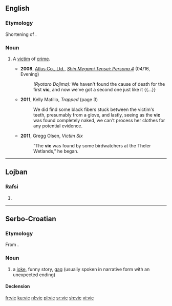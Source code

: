{{also|Vic|VIC|víc|viç|vic.|Vic.}}
==English==

===Etymology===
Shortening of {{m|en|victim}}.

===Noun===
{{en-noun}}

# {{lb|en|slang}} A [[victim]] of [[crime]].
#* '''2008''', [[w:Atlus|Atlus Co., Ltd.]], ''[[w:Shin Megami Tensei: Persona 4|Shin Megami Tensei: Persona 4]]'' (04/16, Evening)
#*: ''(Ryotaro Dojima):'' We haven't found the cause of death for the first '''vic''', and now we've got a second one just like it {{...}}
#* '''2011''', Kelly Matillo, ''Trapped'' (page 3)
#*: We did find some black fibers stuck between the victim's teeth, presumably from a glove, and lastly, seeing as the '''vic''' was found completely naked, we can't process her clothes for any potential evidence.
#* '''2011''', Gregg Olsen, ''Victim Six''
#*: “The '''vic''' was found by some birdwatchers at the Theler Wetlands,” he began.

----

==Lojban==

===Rafsi===
{{jbo-rafsi}}

# {{jbo-rafsi of|vimcu}}

----

==Serbo-Croatian==

===Etymology===
From {{etyl|de|sh}} {{m|de|Witz}}.

===Noun===
{{sh-noun|g=m|head=vȉc}}

# a [[joke]], funny story, [[gag]] (usually spoken in narrative form with an unexpected ending)

====Declension====
{{sh-decl-noun
|vȉc|vicevi
|vìca|viceva
|vicu|vicevima
|vic|viceve
|vicu|vicevi
|vicu|vicevima
|vicem|vicevima
}}

[[fr:vic]]
[[ku:vic]]
[[nl:vic]]
[[pl:vic]]
[[sr:vic]]
[[sh:vic]]
[[vi:vic]]